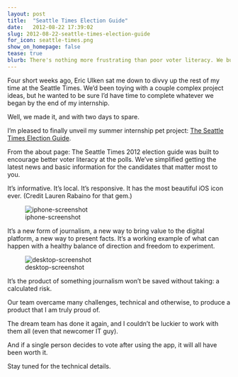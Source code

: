 ```yaml
---
layout: post
title:  "Seattle Times Election Guide"
date:   2012-08-22 17:39:02
slug: 2012-08-22-seattle-times-election-guide
for_icon: seattle-times.png
show_on_homepage: false
tease: true
blurb: There's nothing more frustrating than poor voter literacy. We built a responsive election guide for readers to find out information about their future legislators.
---
```


Four short weeks ago, Eric Ulken sat me down to divvy up the rest of my time at the Seattle Times. We'd been toying with a couple complex project ideas, but he wanted to be sure I'd have time to complete whatever we began by the end of my internship.

Well, we made it, and with two days to spare.

I'm pleased to finally unveil my summer internship pet project: [The Seattle Times Election Guide](http://elections.seattletimes.com).

From the about page:
The Seattle Times 2012 election guide was built to encourage better voter literacy at the polls. We've simplified getting the latest news and basic information for the candidates that matter most to you.

It's informative. It's local. It's responsive. It has the most beautiful iOS icon ever. (Credit Lauren Rabaino for that gem.)

![iphone-screenshot]({{ site.url }}/assets/posts/2012-08-22-seattle-times-election-guide/iphone-screenshot.png)

It's a new form of journalism, a new way to bring value to the digital platform, a new way to present facts. It's a working example of what can happen with a healthy balance of direction and freedom to experiment.

![desktop-screenshot]({{ site.url }}/assets/posts/2012-08-22-seattle-times-election-guide/desktop-screenshot.png)

It's the product of something journalism won't be saved without taking: a calculated risk.

Our team overcame many challenges, technical and otherwise, to produce a product that I am truly proud of.

The dream team has done it again, and I couldn't be luckier to work with them all (even that newcomer IT guy).

And if a single person decides to vote after using the app, it will all have been worth it.

Stay tuned for the technical details.

